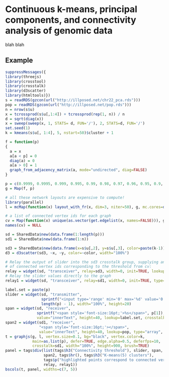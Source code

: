 # Continuous k-means, principal components, and connectivity analysis of genomic data

blah blah

## Example

```r
suppressMessages({
library(threejs)
library(crosstool)
library(crosstalk)
library(d3scatter)
library(htmltools)})
s = readRDS(gzcon(url("http://illposed.net/chr22_pca.rds")))
pop = readRDS(gzcon(url("http://illposed.net/pop.rds")))
n = nrow(s$u)
x = tcrossprod(s$u[,1:4]) + tcrossprod(rep(1, n)) / n
d = sqrt(diag(x))
x = sweep(sweep(x, 1, STATS= d, FUN='/'), 2, STATS=d, FUN='/')
set.seed(1)
k = kmeans(s$u[, 1:4], 5, nstart=50)$cluster + 1

f = function(p)
{
  a = x
  a[a < p] = 0
  diag(a) = 0
  a[a > 0] = 1
  graph_from_adjacency_matrix(a, mode="undirected", diag=FALSE)
}

p = c(0.9999, 0.9995, 0.999, 0.995, 0.99, 0.98, 0.97, 0.96, 0.95, 0.9, 0.8)
g = Map(f, p)

# all these network layouts are expensive to compute!
library(parallel)
l = mcMap(function(x) layout_with_fr(x, dim=3, niter=50), g, mc.cores=detectCores())

# a list of connected vertex ids for each graph
cv = Map(function(x) unique(as.vector(get.edgelist(x, names=FALSE))), g)
names(cv) = NULL

sd = SharedData$new(data.frame(1:length(p)))
sd1 = SharedData$new(data.frame(1:n))

sd3 = SharedData$new(data.frame(x=s$u[,2], y=s$u[,3], color=paste(k-1)))
d3 = d3scatter(sd3, ~x, ~y, color=~color, width="100%")

# Relay the output of slider into the sd3 crosstalk group, supplying an array
# of connected vertex ids corresponding to the threshold from cv:
relay = widget(sd, "transceiver", relay=sd3, width=0, init=TRUE, lookup=cv)
# Relay the slider values directly to the graph
relay1 = widget(sd, "transceiver", relay=sd1, width=0, init=TRUE, type="object")

label.set = paste(p)
slider = widget(sd, "transmitter",
                sprintf("<input type='range' min='0' max='%d' value='0'/>",
                length(p) - 1), width="100%", height=20)
span = widget(sd, "receiver",
              sprintf("<span style='font-size:16pt;'>%s</span>", p[1]),
              value="innerText", height=40, lookup=label.set, crosstalk_key=paste(0:(length(p) - 1)))
span2 = widget(sd1, "receiver",
               "<span style='font-size:16pt;'></span>",
               value="innerText", height=40, lookup=pop, type="array", width="100%")
t = graphjs(g, l, vertex.size=0.1, bg="black", vertex.color=k,
            main=as.list(p), defer=TRUE, edge.alpha=0.5, deferfps=10,
            crosstalk=sd1, width="100%", height=900, brush=TRUE)
panel = tags$div(list(tags$h3("Connectivity threshold"), slider, span, tags$hr(),
                 span2, tags$hr(), tags$h3("K-means(5) clusters"),
                 tags$p("highlighted points correspond to connected vertices"), d3,
                 relay, relay1))
bscols(t, panel, widths=c(7, 5))
```
